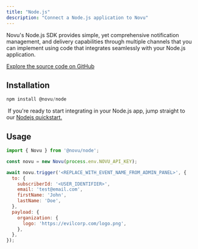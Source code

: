 ```yaml
---
title: "Node.js"
description: "Connect a Node.js application to Novu"
---
```


Novu's Node.js SDK provides simple, yet comprehensive notification management, and delivery capabilities through multiple channels that you can implement using code that integrates seamlessly with your Node.js application.

[Explore the source code on GitHub](https://github.com/novuhq/novu/tree/next/packages/node)

## Installation

```js
npm install @novu/node 
```

<Tip> If you're ready to start integrating in your Node.js app, jump straight to our [Nodejs quickstart.]()</Tip>

## Usage 

```js
import { Novu } from '@novu/node';

const novu = new Novu(process.env.NOVU_API_KEY);

await novu.trigger('<REPLACE_WITH_EVENT_NAME_FROM_ADMIN_PANEL>', {
  to: {
    subscriberId: '<USER_IDENTIFIER>',
    email: 'test@email.com',
    firstName: 'John',
    lastName: 'Doe',
  },
  payload: {
    organization: {
      logo: 'https://evilcorp.com/logo.png',
    },
  },
});
```